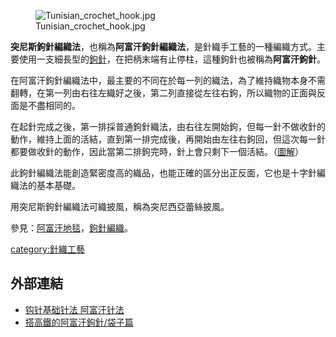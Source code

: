 [[Image:Tunisian_crochet_hook.jpg|right]]

'''突尼斯鉤針編織法'''，也稱為'''阿富汗鉤針編織法'''，是針織手工藝的一種編織方式。主要使用一支細長型的[[鉤針|鉤針]]，在把柄末端有止停柱，這種鉤針也被稱為'''阿富汗鉤針'''。

在阿富汗鉤針編織法中，最主要的不同在於每一列的織法，為了維持織物本身不需翻轉，在第一列由右往左織好之後，第二列直接從左往右鉤，所以織物的正面與反面是不盡相同的。

在起針完成之後，第一排採普通鉤針織法，由右往左開始鉤，但每一針不做收針的動作，維持上面的活結，直到第一排完成後，再開始由左往右鉤回，但這次每一針都要做收針的動作，因此當第二排鉤完時，針上會只剩下一個活結。（[https://web.archive.org/web/20070106165008/http://www.stitchdiva.com/custom.aspx?id=42 圖解]）

此鉤針編織法能創造緊密度高的織品，也能正確的區分出正反面，它也是十字針編織法的基本基礎。

用突尼斯鉤針編織法可織披風，稱為突尼西亞蕾絲披風。

參見：[[阿富汗地毯|阿富汗地毯]]，[[鉤針編織|鉤針編織]]。

[[category:針織工藝|category:針織工藝]]


== 外部連結 ==
* [https://www.youtube.com/watch?v=erJJJUACdTQ 钩针基础针法 阿富汗针法]
* [http://163.26.52.242/woolen/?p=179 搭高鐵的阿富汗鉤針/袋子篇]{{dead link|date=2018年4月 |bot=InternetArchiveBot |fix-attempted=yes }}